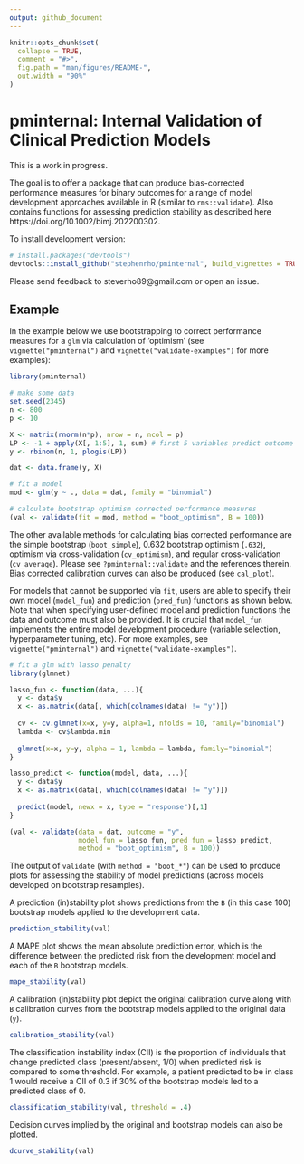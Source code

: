 ```yaml
---
output: github_document
---
```


<!-- README.md is generated from README.Rmd. Please edit that file -->

```r
knitr::opts_chunk$set(
  collapse = TRUE,
  comment = "#>",
  fig.path = "man/figures/README-",
  out.width = "90%"
)
```

# pminternal: Internal Validation of Clinical Prediction Models

<!-- badges: start -->
<!-- badges: end -->

This is a work in progress. 

The goal is to offer a package that can produce bias-corrected performance measures for binary outcomes for a range of model development approaches available in R (similar to `rms::validate`). Also contains functions for assessing prediction stability as described here https://doi.org/10.1002/bimj.202200302.  

To install development version:

``` r
# install.packages("devtools")
devtools::install_github("stephenrho/pminternal", build_vignettes = TRUE)
```

Please send feedback to steverho89@gmail.com or open an issue. 

## Example

In the example below we use bootstrapping to correct performance measures for a `glm` via calculation of 'optimism' (see `vignette("pminternal")` and `vignette("validate-examples")` for more examples):

```r
library(pminternal)

# make some data
set.seed(2345)
n <- 800
p <- 10

X <- matrix(rnorm(n*p), nrow = n, ncol = p)
LP <- -1 + apply(X[, 1:5], 1, sum) # first 5 variables predict outcome
y <- rbinom(n, 1, plogis(LP))

dat <- data.frame(y, X)

# fit a model
mod <- glm(y ~ ., data = dat, family = "binomial")

# calculate bootstrap optimism corrected performance measures
(val <- validate(fit = mod, method = "boot_optimism", B = 100))

```

The other available methods for calculating bias corrected performance are the simple bootstrap (`boot_simple`), 0.632 bootstrap optimism (`.632`), optimism via cross-validation (`cv_optimism`), and regular cross-validation (`cv_average`). Please see `?pminternal::validate` and the references therein. Bias corrected calibration curves can also be produced (see `cal_plot`).

For models that cannot be supported via `fit`, users are able to specify their own model (`model_fun`) and prediction (`pred_fun`) functions as shown below. Note that when specifying user-defined model and prediction functions the data and outcome must also be provided. It is crucial that `model_fun` implements the entire model development procedure (variable selection, hyperparameter tuning, etc). For more examples, see `vignette("pminternal")` and `vignette("validate-examples")`.

```r
# fit a glm with lasso penalty
library(glmnet)

lasso_fun <- function(data, ...){
  y <- data$y
  x <- as.matrix(data[, which(colnames(data) != "y")])
  
  cv <- cv.glmnet(x=x, y=y, alpha=1, nfolds = 10, family="binomial")
  lambda <- cv$lambda.min
  
  glmnet(x=x, y=y, alpha = 1, lambda = lambda, family="binomial")
}

lasso_predict <- function(model, data, ...){
  y <- data$y
  x <- as.matrix(data[, which(colnames(data) != "y")])
  
  predict(model, newx = x, type = "response")[,1]
}

(val <- validate(data = dat, outcome = "y", 
                 model_fun = lasso_fun, pred_fun = lasso_predict, 
                 method = "boot_optimism", B = 100))
```

The output of `validate` (with `method = "boot_*"`) can be used to produce plots for assessing the stability of model predictions (across models developed on bootstrap resamples).

A prediction (in)stability plot shows predictions from the `B` (in this case 100) bootstrap models applied to the development data.

```r
prediction_stability(val)
```

A MAPE plot shows the mean absolute prediction error, which is the difference between the predicted risk from the development model and each of the `B` bootstrap models.

```r
mape_stability(val)
```

A calibration (in)stability plot depict the original calibration curve along with `B` calibration curves from the bootstrap models applied to the original data (`y`).

```r
calibration_stability(val)
```

The classification instability index (CII) is the proportion of individuals that change predicted class (present/absent, 1/0) when predicted risk is compared to some threshold. For example, a patient predicted to be in class 1 would receive a CII of 0.3 if 30% of the bootstrap models led to a predicted class of 0. 

```r
classification_stability(val, threshold = .4)
```

Decision curves implied by the original and bootstrap models can also be plotted.

```r
dcurve_stability(val)
```
